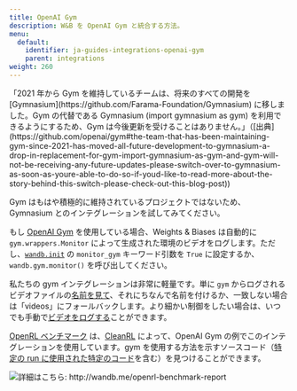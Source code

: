 ```yaml
---
title: OpenAI Gym
description: W&B を OpenAI Gym と統合する方法。
menu:
  default:
    identifier: ja-guides-integrations-openai-gym
    parent: integrations
weight: 260
---
```


<Note>
「2021 年から Gym を維持しているチームは、将来のすべての開発を [Gymnasium](https://github.com/Farama-Foundation/Gymnasium) に移しました。Gym の代替である Gymnasium (import gymnasium as gym) を利用できるようにするため、Gym は今後更新を受けることはありません。」（[出典](https://github.com/openai/gym#the-team-that-has-been-maintaining-gym-since-2021-has-moved-all-future-development-to-gymnasium-a-drop-in-replacement-for-gym-import-gymnasium-as-gym-and-gym-will-not-be-receiving-any-future-updates-please-switch-over-to-gymnasium-as-soon-as-youre-able-to-do-so-if-youd-like-to-read-more-about-the-story-behind-this-switch-please-check-out-this-blog-post))

Gym はもはや積極的に維持されているプロジェクトではないため、Gymnasium とのインテグレーションを試してみてください。
</Note>

もし [OpenAI Gym](https://github.com/openai/gym) を使用している場合、Weights & Biases は自動的に `gym.wrappers.Monitor` によって生成された環境のビデオをログします。ただし、[`wandb.init`](/ja/ref/python/init) の `monitor_gym` キーワード引数を `True` に設定するか、`wandb.gym.monitor()` を呼び出してください。

私たちの gym インテグレーションは非常に軽量です。単に `gym` からログされるビデオファイルの[名前を見て](https://github.com/wandb/wandb/blob/master/wandb/integration/gym/__init__.py#L15)、それにちなんで名前を付けるか、一致しない場合は「videos」にフォールバックします。より細かい制御をしたい場合は、いつでも手動で[ビデオをログする](/ja/guides/track/log/media/)ことができます。

[OpenRL ベンチマーク](http://wandb.me/openrl-benchmark-report) は、[CleanRL](https://github.com/vwxyzjn/cleanrl) によって、OpenAI Gym の例でこのインテグレーションを使用しています。gym を使用する方法を示すソースコード（[特定の run に使用された特定のコード](https://wandb.ai/cleanrl/cleanrl.benchmark/runs/2jrqfugg/code?workspace=user-costa-huang)を含む）を見つけることができます。

<Frame>
    <img src="/images/integrations/open_ai_report_example.png" alt="詳細はこちら: http://wandb.me/openrl-benchmark-report"  />
</Frame>